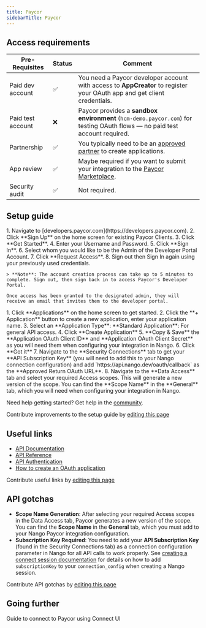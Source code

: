 ```yaml
---
title: Paycor
sidebarTitle: Paycor
---
```



<Overview />
<PreBuiltTooling />
<PreBuiltUseCases />

## Access requirements
| Pre-Requisites    | Status | Comment                                                                                                                                                  |
| ----------------- | ------ | -------------------------------------------------------------------------------------------------------------------------------------------------------- |
| Paid dev account  | ✅      | You need a Paycor developer account with access to **AppCreator** to register your OAuth app and get client credentials.                                 |
| Paid test account | ❌      | Paycor provides a **sandbox environment** (`hcm-demo.paycor.com`) for testing OAuth flows — no paid test account required.                               |
| Partnership       | ✅      | You typically need to be an [approved partner](https://developers.paycor.com/join-developer-portal) to create applications. |
| App review        | ✅     | Maybe required if you want to submit your integration to the [Paycor Marketplace](https://marketplace.paycor.com/en-US/listing). |
| Security audit    | ✅     | Not required. |

## Setup guide

<Steps>
  <Step title="Create a developer account">
    1. Navigate to [developers.paycor.com](https://developers.paycor.com).
    2. Click **Sign Up** on the home screen for existing Paycor Clients.
    3. Click **Get Started**.
    4. Enter your Username and Password.
    5. Click **Sign In**.
    6. Select whom you would like to be the Admin of the Developer Portal Account.
    7. Click **Request Access**.
    8. Sign out then Sign In again using your previously used credentials.

    > **Note**: The account creation process can take up to 5 minutes to complete. Sign out, then sign back in to access Paycor's Developer Portal.

    Once access has been granted to the designated admin, they will receive an email that invites them to the developer portal.
  </Step>
  <Step title="Build your application">
    1. Click **Applications** on the home screen to get started.
    2. Click the **+ Application** button to create a new application, enter your application name.
    3. Select an **Application Type**: **Standard Application**: For general API access.
    4. Click **Create Application**
    5. **Copy & Save** the **Application OAuth Client ID** and **Application OAuth Client Secret** as you will need them when configuring your integration in Nango.
    6. Click **Got it**
    7. Navigate to the **Security Connections** tab to get your **API Subscription Key** (you will need to add this to your Nango connection configuration) and add `https://api.nango.dev/oauth/callback` as the **Approved Return OAuth URL**.
    8. Navigate to the **Data Access** tab and select your required Access scopes. This will generate a new version of the scope. You can find the **Scope Name** in the **General** tab, which you will need when configuring your integration in Nango.
  </Step>
</Steps>

<Tip>Need help getting started? Get help in the [community](https://nango.dev/slack).</Tip>

<Note>Contribute improvements to the setup guide by [editing this page](https://github.com/nangohq/nango/tree/master/docs/integrations/all/paycor.mdx)</Note>

## Useful links
-   [API Documentation](https://developers.paycor.com/guides#welcome)
-   [API Reference](https://developers.paycor.com/explore)
-   [API Authentication](https://developers.paycor.com/guides#authorization)
-   [How to create an OAuth application](https://developers.paycor.com/guides#step-2-build-application)

<Note>Contribute useful links by [editing this page](https://github.com/nangohq/nango/tree/master/docs/integrations/all/paycor.mdx)</Note>

## API gotchas

- **Scope Name Generation**: After selecting your required Access scopes in the Data Access tab, Paycor generates a new version of the scope. You can find the **Scope Name** in the **General** tab, which you must add to your Nango Paycor integration configuration.
- **Subscription Key Required**: You need to add your **API Subscription Key** (found in the Security Connections tab) as a connection configuration parameter in Nango for all API calls to work properly. See [creating a connect session documentation](/reference/api/connect/sessions/create#body-integrations-config-defaults) for details on how to add `subscriptionKey` to your `connection_config` when creating a Nango session.

<Note>Contribute API gotchas by [editing this page](https://github.com/nangohq/nango/tree/master/docs/integrations/all/paycor.mdx)</Note>

## Going further

<Card title="Connect to Paycor" icon="link" href="/integrations/all/paycor/connect" horizontal>
  Guide to connect to Paycor using Connect UI
</Card>
